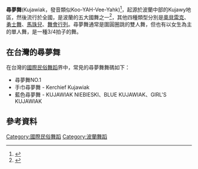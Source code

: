'''尋夢舞'''(Kujawiak，發音類似Koo-YAH-Vee-Yahk)<ref>{{Cite web |url=http://www.folkdance.com/miller/detail.php?id=3863 |title=Folk Dance Federation of California, Inc. (North) |access-date=2007-06-03 |archive-date=2007-09-27 |archive-url=https://web.archive.org/web/20070927150834/http://www.folkdance.com/miller/detail.php?id=3863 |dead-url=yes }}</ref>，起源於波蘭中部的Kujawy地區，然後流行於全國，是波蘭的五大國舞之一<ref>{{Cite web |url=http://culture.poland.com/culture-music-d.php |title=Poland.com |access-date=2007-06-04 |archive-url=https://web.archive.org/web/20160303205548/http://culture.poland.com/culture-music-d.php |archive-date=2016-03-03 |dead-url=yes }}</ref>，其他四種類型分別是[[奧貝雷克|奧貝雷克]]、[[勇士舞|勇士舞]]、[[瑪祖卡|馬珠兒]]、[[波蘭舞曲|舞會行列]]。尋夢舞通常是圍圓圈跳的雙人舞，但也有以女生為主的單人舞，是一種3/4拍子的舞。

==在台灣的尋夢舞==
在台灣的[[國際民俗舞蹈|國際民俗舞蹈]]界中，常見的尋夢舞舞碼如下：
*尋夢舞NO.1
*手巾尋夢舞 - Kerchief Kujawiak
*藍色尋夢舞 - KUJAWIAK NIEBIESKI、BLUE KUJAWIAK、GIRL'S KUJAWIAK

==參考資料==
<div style="font-size: 90%">
<references />
</div>
<!-- ==參考資料== -->

[[Category:國際民俗舞蹈|Category:國際民俗舞蹈]]
[[Category:波蘭舞蹈|Category:波蘭舞蹈]]